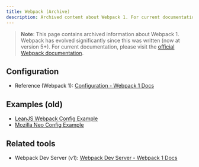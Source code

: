 ```yaml
---
title: Webpack (Archive)
description: Archived content about Webpack 1. For current documentation, see the official Webpack site.
---
```


> **Note**: This page contains archived information about Webpack 1. Webpack has evolved significantly since this was written (now at version 5+). For current documentation, please visit the [official Webpack documentation](https://webpack.js.org/).

## Configuration

* Reference (Webpack 1): [Configuration - Webpack 1 Docs](http://webpack.github.io/docs/configuration.html)

## Examples (old)

* [LeanJS Webpack Config Example](https://github.com/hartym/LeanJS/tree/master/config/webpack)
* [Mozilla Neo Config Example](https://github.com/mozilla/neo/tree/master/config)

## Related tools

* Webpack Dev Server (v1): [Webpack Dev Server - Webpack 1 Docs](https://webpack.github.io/docs/webpack-dev-server.html)